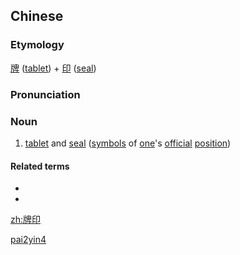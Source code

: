 ==Chinese==
{{zh-forms}}

===Etymology===
[[牌]] ([[tablet]]) + [[印]] ([[seal]])

===Pronunciation===
{{zh-pron
|m=páiyìn
|cat=n
}}

===Noun===
{{zh-noun}}

# {{lb|zh|archaic}} [[tablet]] and [[seal]] ([[symbol]]s of [[one]]'s [[official]] [[position]])

====Related terms====
* {{l|zh|令牌}}
* {{l|zh|印信}}

[[Category:Mandarin archaic terms|pai2yin4]]

[[zh:牌印]]